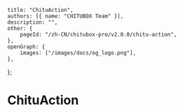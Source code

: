	title: "ChituAction",
	authors: [{ name: "CHITUBOX Team" }],
	description: "",
	other: {
		pageId: "/zh-CN/chitubox-pro/v2.0.0/chitu-action",
	},
	openGraph: {
		images: ["/images/docs/og_logo.png"],
	},
};

# ChituAction
